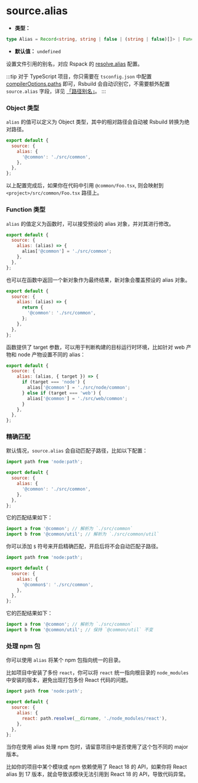 # source.alias

- **类型：**

```ts
type Alias = Record<string, string | false | (string | false)[]> | Function;
```

- **默认值：** `undefined`

设置文件引用的别名，对应 Rspack 的 [resolve.alias](https://rspack.dev/zh/config/resolve#resolvealias) 配置。

:::tip
对于 TypeScript 项目，你只需要在 `tsconfig.json` 中配置 [compilerOptions.paths](https://typescriptlang.org/tsconfig#paths) 即可，Rsbuild 会自动识别它，不需要额外配置 `source.alias` 字段，详见 [「路径别名」](/guide/advanced/alias)。
:::

### Object 类型

`alias` 的值可以定义为 Object 类型，其中的相对路径会自动被 Rsbuild 转换为绝对路径。

```js
export default {
  source: {
    alias: {
      '@common': './src/common',
    },
  },
};
```

以上配置完成后，如果你在代码中引用 `@common/Foo.tsx`, 则会映射到 `<project>/src/common/Foo.tsx` 路径上。

### Function 类型

`alias` 的值定义为函数时，可以接受预设的 alias 对象，并对其进行修改。

```js
export default {
  source: {
    alias: (alias) => {
      alias['@common'] = './src/common';
    },
  },
};
```

也可以在函数中返回一个新对象作为最终结果，新对象会覆盖预设的 alias 对象。

```js
export default {
  source: {
    alias: (alias) => {
      return {
        '@common': './src/common',
      };
    },
  },
};
```

函数提供了 target 参数，可以用于判断构建的目标运行时环境，比如针对 web 产物和 node 产物设置不同的 alias：

```js
export default {
  source: {
    alias: (alias, { target }) => {
      if (target === 'node') {
        alias['@common'] = './src/node/common';
      } else if (target === 'web') {
        alias['@common'] = './src/web/common';
      }
    },
  },
};
```

### 精确匹配

默认情况，`source.alias` 会自动匹配子路径，比如以下配置：

```js
import path from 'node:path';

export default {
  source: {
    alias: {
      '@common': './src/common',
    },
  },
};
```

它的匹配结果如下：

```js
import a from '@common'; // 解析为 `./src/common`
import b from '@common/util'; // 解析为 `./src/common/util`
```

你可以添加 `$` 符号来开启精确匹配，开启后将不会自动匹配子路径。

```js
import path from 'node:path';

export default {
  source: {
    alias: {
      '@common$': './src/common',
    },
  },
};
```

它的匹配结果如下：

```js
import a from '@common'; // 解析为 `./src/common`
import b from '@common/util'; // 保持 `@common/util` 不变
```

### 处理 npm 包

你可以使用 `alias` 将某个 npm 包指向统一的目录。

比如项目中安装了多份 `react`，你可以将 `react` 统一指向根目录的 `node_modules` 中安装的版本，避免出现打包多份 React 代码的问题。

```js
import path from 'node:path';

export default {
  source: {
    alias: {
      react: path.resolve(__dirname, './node_modules/react'),
    },
  },
};
```

当你在使用 alias 处理 npm 包时，请留意项目中是否使用了这个包不同的 major 版本。

比如你的项目中某个模块或 npm 依赖使用了 React 18 的 API，如果你将 React alias 到 17 版本，就会导致该模块无法引用到 React 18 的 API，导致代码异常。
